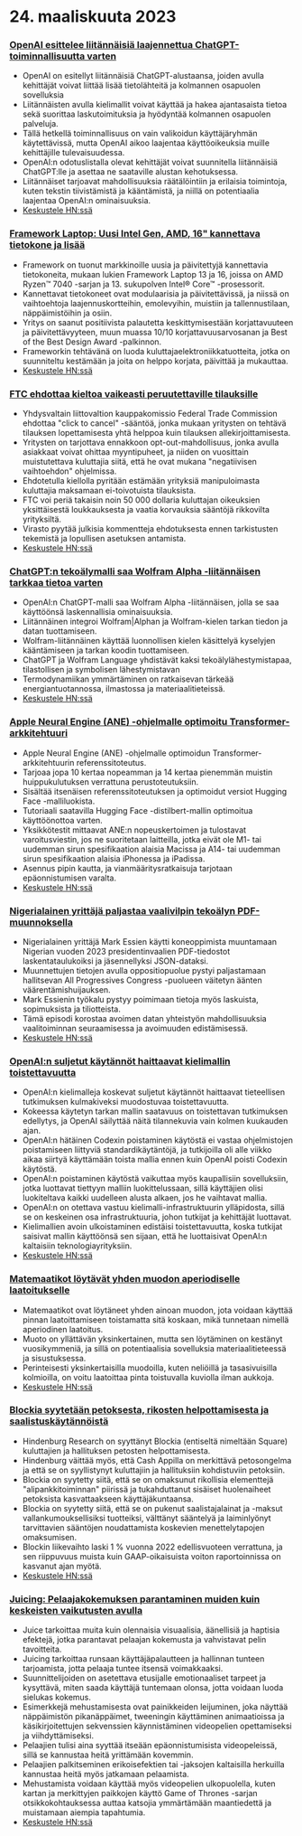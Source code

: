 
<Steps>

# 24. maaliskuuta 2023

### [OpenAI esittelee liitännäisiä laajennettua ChatGPT-toiminnallisuutta varten](https://openai.com/blog/chatgpt-plugins)

- OpenAI on esitellyt liitännäisiä ChatGPT-alustaansa, joiden avulla kehittäjät voivat liittää lisää tietolähteitä ja kolmannen osapuolen sovelluksia
- Liitännäisten avulla kielimallit voivat käyttää ja hakea ajantasaista tietoa sekä suorittaa laskutoimituksia ja hyödyntää kolmannen osapuolen palveluja.
- Tällä hetkellä toiminnallisuus on vain valikoidun käyttäjäryhmän käytettävissä, mutta OpenAI aikoo laajentaa käyttöoikeuksia muille kehittäjille tulevaisuudessa.
- OpenAI:n odotuslistalla olevat kehittäjät voivat suunnitella liitännäisiä ChatGPT:lle ja asettaa ne saataville alustan kehotuksessa.
- Liitännäiset tarjoavat mahdollisuuksia räätälöintiin ja erilaisia toimintoja, kuten tekstin tiivistämistä ja kääntämistä, ja niillä on potentiaalia laajentaa OpenAI:n ominaisuuksia.
- [Keskustele HN:ssä](http://news.ycombinator.com/item?id=35277677)

### [Framework Laptop: Uusi Intel Gen, AMD, 16" kannettava tietokone ja lisää](https://frame.work/)

- Framework on tuonut markkinoille uusia ja päivitettyjä kannettavia tietokoneita, mukaan lukien Framework Laptop 13 ja 16, joissa on AMD Ryzen™ 7040 -sarjan ja 13. sukupolven Intel® Core™ -prosessorit.
- Kannettavat tietokoneet ovat modulaarisia ja päivitettävissä, ja niissä on vaihtoehtoja laajennuskortteihin, emolevyihin, muistiin ja tallennustilaan, näppäimistöihin ja osiin.
- Yritys on saanut positiivista palautetta keskittymisestään korjattavuuteen ja päivitettävyyteen, muun muassa 10/10 korjattavuusarvosanan ja Best of the Best Design Award -palkinnon.
- Frameworkin tehtävänä on luoda kuluttajaelektroniikkatuotteita, jotka on suunniteltu kestämään ja joita on helppo korjata, päivittää ja mukauttaa.
- [Keskustele HN:ssä](http://news.ycombinator.com/item?id=35277660)

### [FTC ehdottaa kieltoa vaikeasti peruutettaville tilauksille](https://www.theverge.com/2023/3/23/23652373/ftc-click-to-cancel-subscription-service-dark-patterns-ban)

- Yhdysvaltain liittovaltion kauppakomissio Federal Trade Commission ehdottaa "click to cancel" -sääntöä, jonka mukaan yritysten on tehtävä tilauksen lopettamisesta yhtä helppoa kuin tilauksen allekirjoittamisesta.
- Yritysten on tarjottava ennakkoon opt-out-mahdollisuus, jonka avulla asiakkaat voivat ohittaa myyntipuheet, ja niiden on vuosittain muistutettava kuluttajia siitä, että he ovat mukana "negatiivisen vaihtoehdon" ohjelmissa.
- Ehdotetulla kiellolla pyritään estämään yrityksiä manipuloimasta kuluttajia maksamaan ei-toivotuista tilauksista.
- FTC voi periä takaisin noin 50 000 dollaria kuluttajan oikeuksien yksittäisestä loukkauksesta ja vaatia korvauksia sääntöjä rikkovilta yrityksiltä.
- Virasto pyytää julkisia kommentteja ehdotuksesta ennen tarkistusten tekemistä ja lopullisen asetuksen antamista.
- [Keskustele HN:ssä](http://news.ycombinator.com/item?id=35274519)

### [ChatGPT:n tekoälymalli saa Wolfram Alpha -liitännäisen tarkkaa tietoa varten](https://writings.stephenwolfram.com/2023/03/chatgpt-gets-its-wolfram-superpowers/)

- OpenAI:n ChatGPT-malli saa Wolfram Alpha -liitännäisen, jolla se saa käyttöönsä laskennallisia ominaisuuksia.
- Liitännäinen integroi Wolfram|Alphan ja Wolfram-kielen tarkan tiedon ja datan tuottamiseen.
- Wolfram-liitännäinen käyttää luonnollisen kielen käsittelyä kyselyjen kääntämiseen ja tarkan koodin tuottamiseen.
- ChatGPT ja Wolfram Language yhdistävät kaksi tekoälylähestymistapaa, tilastollisen ja symbolisen lähestymistavan
- Termodynamiikan ymmärtäminen on ratkaisevan tärkeää energiantuotannossa, ilmastossa ja materiaalitieteissä.
- [Keskustele HN:ssä](http://news.ycombinator.com/item?id=35277925)

### [Apple Neural Engine (ANE) -ohjelmalle optimoitu Transformer-arkkitehtuuri](https://github.com/apple/ml-ane-transformers)

- Apple Neural Engine (ANE) -ohjelmalle optimoidun Transformer-arkkitehtuurin referenssitoteutus.
- Tarjoaa jopa 10 kertaa nopeamman ja 14 kertaa pienemmän muistin huippukulutuksen verrattuna perustoteutuksiin.
- Sisältää itsenäisen referenssitoteutuksen ja optimoidut versiot Hugging Face -malliluokista.
- Tutoriaali saatavilla Hugging Face -distilbert-mallin optimoitua käyttöönottoa varten.
- Yksikkötestit mittaavat ANE:n nopeuskertoimen ja tulostavat varoitusviestin, jos ne suoritetaan laitteilla, jotka eivät ole M1- tai uudemman sirun spesifikaation alaisia Macissa ja A14- tai uudemman sirun spesifikaation alaisia iPhonessa ja iPadissa.
- Asennus pipin kautta, ja vianmääritysratkaisuja tarjotaan epäonnistumisen varalta.
- [Keskustele HN:ssä](http://news.ycombinator.com/item?id=35282325)

### [Nigerialainen yrittäjä paljastaa vaalivilpin tekoälyn PDF-muunnoksella](https://markessien.com/posts/drama_of_transcription/)

- Nigerialainen yrittäjä Mark Essien käytti koneoppimista muuntamaan Nigerian vuoden 2023 presidentinvaalien PDF-tiedostot laskentataulukoiksi ja jäsennellyksi JSON-dataksi.
- Muunnettujen tietojen avulla oppositiopuolue pystyi paljastamaan hallitsevan All Progressives Congress -puolueen väitetyn äänten väärentämishuijauksen.
- Mark Essienin työkalu pystyy poimimaan tietoja myös laskuista, sopimuksista ja tiliotteista.
- Tämä episodi korostaa avoimen datan yhteistyön mahdollisuuksia vaalitoiminnan seuraamisessa ja avoimuuden edistämisessä.
- [Keskustele HN:ssä](http://news.ycombinator.com/item?id=35272227)

### [OpenAI:n suljetut käytännöt haittaavat kielimallin toistettavuutta](https://aisnakeoil.substack.com/p/openais-policies-hinder-reproducible)

- OpenAI:n kielimalleja koskevat suljetut käytännöt haittaavat tieteellisen tutkimuksen kulmakiveksi muodostuvaa toistettavuutta.
- Kokeessa käytetyn tarkan mallin saatavuus on toistettavan tutkimuksen edellytys, ja OpenAI säilyttää näitä tilannekuvia vain kolmen kuukauden ajan.
- OpenAI:n hätäinen Codexin poistaminen käytöstä ei vastaa ohjelmistojen poistamiseen liittyviä standardikäytäntöjä, ja tutkijoilla oli alle viikko aikaa siirtyä käyttämään toista mallia ennen kuin OpenAI poisti Codexin käytöstä.
- OpenAI:n poistaminen käytöstä vaikuttaa myös kaupallisiin sovelluksiin, jotka luottavat tiettyyn malliin luokittelussaan, sillä käyttäjien olisi luokiteltava kaikki uudelleen alusta alkaen, jos he vaihtavat mallia.
- OpenAI:n on otettava vastuu kielimalli-infrastruktuurin ylläpidosta, sillä se on keskeinen osa infrastruktuuria, johon tutkijat ja kehittäjät luottavat.
- Kielimallien avoin ulkoistaminen edistäisi toistettavuutta, koska tutkijat saisivat mallin käyttöönsä sen sijaan, että he luottaisivat OpenAI:n kaltaisiin teknologiayrityksiin.
- [Keskustele HN:ssä](http://news.ycombinator.com/item?id=35269304)

### [Matemaatikot löytävät yhden muodon aperiodiselle laatoitukselle](https://www.newscientist.com/article/2365363-mathematicians-discover-shape-that-can-tile-a-wall-and-never-repeat/)

- Matemaatikot ovat löytäneet yhden ainoan muodon, jota voidaan käyttää pinnan laatoittamiseen toistamatta sitä koskaan, mikä tunnetaan nimellä aperiodinen laatoitus.
- Muoto on yllättävän yksinkertainen, mutta sen löytäminen on kestänyt vuosikymmeniä, ja sillä on potentiaalisia sovelluksia materiaalitieteessä ja sisustuksessa.
- Perinteisesti yksinkertaisilla muodoilla, kuten neliöillä ja tasasivuisilla kolmioilla, on voitu laatoittaa pinta toistuvalla kuviolla ilman aukkoja.
- [Keskustele HN:ssä](http://news.ycombinator.com/item?id=35273707)

### [Blockia syytetään petoksesta, rikosten helpottamisesta ja saalistuskäytännöistä](https://hindenburgresearch.com/block/)

- Hindenburg Research on syyttänyt Blockia (entiseltä nimeltään Square) kuluttajien ja hallituksen petosten helpottamisesta.
- Hindenburg väittää myös, että Cash Appilla on merkittävä petosongelma ja että se on syyllistynyt kuluttajiin ja hallituksiin kohdistuviin petoksiin.
- Blockia on syytetty siitä, että se on omaksunut rikollisia elementtejä "alipankkitoiminnan" piirissä ja tukahduttanut sisäiset huolenaiheet petoksista kasvattaakseen käyttäjäkuntaansa.
- Blockia on syytetty siitä, että se on pukenut saalistajalainat ja -maksut vallankumouksellisiksi tuotteiksi, välttänyt sääntelyä ja laiminlyönyt tarvittavien sääntöjen noudattamista koskevien menettelytapojen omaksumisen.
- Blockin liikevaihto laski 1 % vuonna 2022 edellisvuoteen verrattuna, ja sen riippuvuus muista kuin GAAP-oikaisuista voiton raportoinnissa on kasvanut ajan myötä.
- [Keskustele HN:ssä](http://news.ycombinator.com/item?id=35273782)

### [Juicing: Pelaajakokemuksen parantaminen muiden kuin keskeisten vaikutusten avulla](https://garden.bradwoods.io/notes/design/juice)

- Juice tarkoittaa muita kuin olennaisia visuaalisia, äänellisiä ja haptisia efektejä, jotka parantavat pelaajan kokemusta ja vahvistavat pelin tavoitteita.
- Juicing tarkoittaa runsaan käyttäjäpalautteen ja hallinnan tunteen tarjoamista, jotta pelaaja tuntee itsensä voimakkaaksi.
- Suunnittelijoiden on asetettava etusijalle emotionaaliset tarpeet ja kysyttävä, miten saada käyttäjä tuntemaan olonsa, jotta voidaan luoda sielukas kokemus.
- Esimerkkejä mehustamisesta ovat painikkeiden leijuminen, joka näyttää näppäimistön pikanäppäimet, tweeningin käyttäminen animaatioissa ja käsikirjoitettujen sekvenssien käynnistäminen videopelien opettamiseksi ja viihdyttämiseksi.
- Pelaajien tulisi aina syyttää itseään epäonnistumisista videopeleissä, sillä se kannustaa heitä yrittämään kovemmin.
- Pelaajien palkitseminen erikoisefektien tai -jaksojen kaltaisilla herkuilla kannustaa heitä myös jatkamaan pelaamista.
- Mehustamista voidaan käyttää myös videopelien ulkopuolella, kuten kartan ja merkittyjen paikkojen käyttö Game of Thrones -sarjan otsikkokohtauksessa auttaa katsojia ymmärtämään maantiedettä ja muistamaan aiempia tapahtumia.
- [Keskustele HN:ssä](http://news.ycombinator.com/item?id=35273139)

</Steps>
